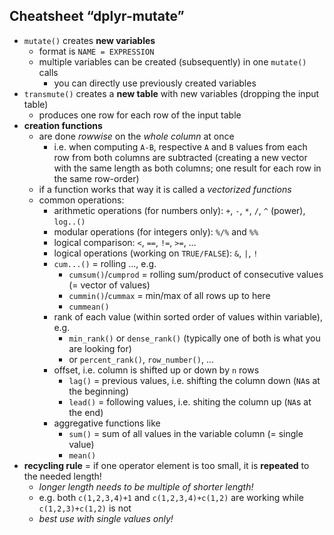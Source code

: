 


## Cheatsheet "dplyr-mutate"

- `mutate()` creates **new variables**
  - format is `NAME = EXPRESSION`
  - multiple variables can be created (subsequently) in one `mutate()` calls
    - you can directly use previously created variables
- `transmute()` creates a **new table** with new variables (dropping the input table)
  - produces one row for each row of the input table
- **creation functions** 
  - are done *rowwise* on the *whole column* at once
    - i.e. when computing `A-B`, respective `A` and `B` values from each row from both columns are subtracted (creating a new vector with the same length as both columns; one result for each row in the same row-order)
  - if a function works that way it is called a *vectorized functions*
  - common operations: 
    - arithmetic operations (for numbers only): `+`, `-`, `*`, `/`, `^` (power), `log..()`
    - modular operations (for integers only): `%/%` and `%%`
    - logical comparison: `<`, `==`, `!=`, `>=`, ...
    - logical operations (working on `TRUE/FALSE`): `&`, `|`, `!`
    - `cum...()` = rolling ..., e.g. 
      - `cumsum()`/`cumprod` = rolling sum/product of consecutive values (= vector of values)
      - `cummin()`/`cummax` = min/max of all rows up to here
      - `cummean()`
    - rank of each value (within sorted order of values within variable), e.g.
      - `min_rank()` or `dense_rank()` (typically one of both is what you are looking for)
      - or `percent_rank()`, `row_number()`, ...
    - offset, i.e. column is shifted up or down by `n` rows
      - `lag()` = previous values, i.e. shifting the column down (`NA`s at the beginning)
      - `lead()` = following values, i.e. shiting the column up (`NA`s at the end)
    - aggregative functions like
      - `sum()` = sum of all values in the variable column (= single value)
      - `mean()`
- **recycling rule** = if one operator element is too small, it is **repeated** to the needed length!
  - *longer length needs to be multiple of shorter length!*
  - e.g. both `c(1,2,3,4)+1` and `c(1,2,3,4)+c(1,2)` are working while `c(1,2,3)+c(1,2)` is not
  - *best use with single values only!*
  
